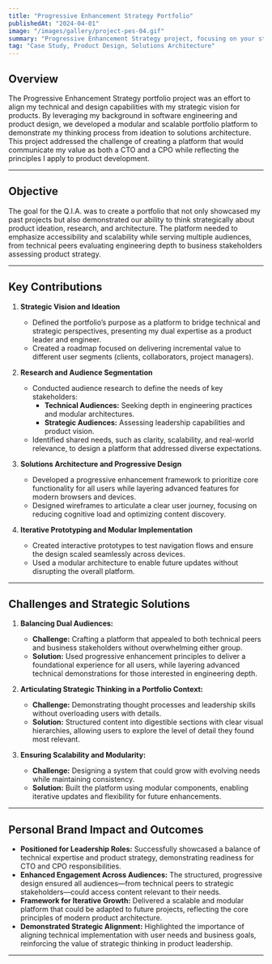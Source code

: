 ```yaml
---
title: "Progressive Enhancement Strategy Portfolio"
publishedAt: "2024-04-01"
image: "/images/gallery/project-pes-04.gif"
summary: "Progressive Enhancement Strategy project, focusing on your strategic thinking showcasing my capabilities as a CTO and CPO. This case study emphasizes my team's strategic decision-making and ability to align technical and business goals, showcasing our readiness for product leadership. "
tag: "Case Study, Product Design, Solutions Architecture"
---
```



## Overview
The Progressive Enhancement Strategy portfolio project was an effort to align my technical and design capabilities with my strategic vision for products. By leveraging my background in software engineering and product design, we developed a modular and scalable portfolio platform to demonstrate my thinking process from ideation to solutions architecture. This project addressed the challenge of creating a platform that would communicate my value as both a CTO and a CPO while reflecting the principles I apply to product development.

---

## Objective  
The goal for the Q.I.A. was to create a portfolio that not only showcased my past projects but also demonstrated our ability to think strategically about product ideation, research, and architecture. The platform needed to emphasize accessibility and scalability while serving multiple audiences, from technical peers evaluating engineering depth to business stakeholders assessing product strategy.

---

## Key Contributions  

1. **Strategic Vision and Ideation**  
   - Defined the portfolio’s purpose as a platform to bridge technical and strategic perspectives, presenting my dual expertise as a product leader and engineer.  
   - Created a roadmap focused on delivering incremental value to different user segments (clients, collaborators, project managers).

2. **Research and Audience Segmentation**  
   - Conducted audience research to define the needs of key stakeholders:  
     - **Technical Audiences:** Seeking depth in engineering practices and modular architectures.  
     - **Strategic Audiences:** Assessing leadership capabilities and product vision.  
   - Identified shared needs, such as clarity, scalability, and real-world relevance, to design a platform that addressed diverse expectations.

3. **Solutions Architecture and Progressive Design**  
   - Developed a progressive enhancement framework to prioritize core functionality for all users while layering advanced features for modern browsers and devices.  
   - Designed wireframes to articulate a clear user journey, focusing on reducing cognitive load and optimizing content discovery.

4. **Iterative Prototyping and Modular Implementation**  
   - Created interactive prototypes to test navigation flows and ensure the design scaled seamlessly across devices.  
   - Used a modular architecture to enable future updates without disrupting the overall platform.

---

## Challenges and Strategic Solutions

1. **Balancing Dual Audiences:**  
   - **Challenge:** Crafting a platform that appealed to both technical peers and business stakeholders without overwhelming either group.  
   - **Solution:** Used progressive enhancement principles to deliver a foundational experience for all users, while layering advanced technical demonstrations for those interested in engineering depth.

2. **Articulating Strategic Thinking in a Portfolio Context:**  
   - **Challenge:** Demonstrating thought processes and leadership skills without overloading users with details.  
   - **Solution:** Structured content into digestible sections with clear visual hierarchies, allowing users to explore the level of detail they found most relevant.

3. **Ensuring Scalability and Modularity:**  
   - **Challenge:** Designing a system that could grow with evolving needs while maintaining consistency.  
   - **Solution:** Built the platform using modular components, enabling iterative updates and flexibility for future enhancements.

---

## Personal Brand Impact and Outcomes 

- **Positioned for Leadership Roles:** Successfully showcased a balance of technical expertise and product strategy, demonstrating readiness for CTO and CPO responsibilities.  
- **Enhanced Engagement Across Audiences:** The structured, progressive design ensured all audiences—from technical peers to strategic stakeholders—could access content relevant to their needs.  
- **Framework for Iterative Growth:** Delivered a scalable and modular platform that could be adapted to future projects, reflecting the core principles of modern product architecture.  
- **Demonstrated Strategic Alignment:** Highlighted the importance of aligning technical implementation with user needs and business goals, reinforcing the value of strategic thinking in product leadership.

---
